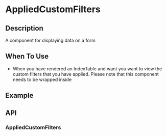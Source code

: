 
<Meta title="Components/BasicComponentsDisplayFormItem/Introduction" />

# AppliedCustomFilters

## Description

A component for displaying data on a form

## When To Use

- When you have rendered an IndexTable and want you want to view the custom filters that you have applied. Please note that this component needs to be wrapped inside

## Example

## API

### AppliedCustomFilters
